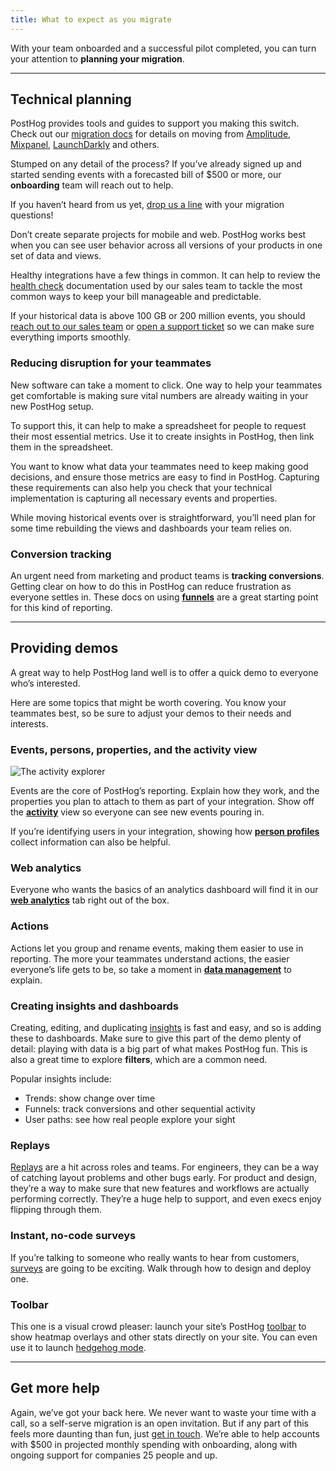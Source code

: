 ```yaml
---
title: What to expect as you migrate
---
```



With your team onboarded and a successful pilot completed, you can turn your attention to **planning your migration**.

***

## Technical planning

PostHog provides tools and guides to support you making this switch. Check out our [migration docs](/docs/migrate) for details on moving from [Amplitude](/docs/migrate/migrate-from-amplitude), [Mixpanel](/docs/migrate/mixpanel), [LaunchDarkly](/docs/migrate/launchdarkly) and others.

Stumped on any detail of the process? If you’ve already signed up and started sending events with a forecasted bill of $500 or more, our **onboarding** team will reach out to help. 

If you haven’t heard from us yet, [drop us a line](/talk-to-a-human) with your migration questions!

<CalloutBox icon="IconWarning" title="Avoid common setup pitfalls" type="caution">

Don’t create separate projects for mobile and web. PostHog works best when you can see user behavior across all versions of your products in one set of data and views.

Healthy integrations have a few things in common. It can help to review the [health check](/handbook/growth/sales/health-checks) documentation used by our sales team to tackle the most common ways to keep your bill manageable and predictable.

If your historical data is above 100 GB or 200 million events, you should [reach out to our sales team](/talk-to-a-human) or [open a support ticket](/docs/support-options) so we can make sure everything imports smoothly.

</CalloutBox>

### Reducing disruption for your teammates

New software can take a moment to click. One way to help your teammates get comfortable is making sure vital numbers are already waiting in your new PostHog setup.

To support this, it can help to make a spreadsheet for people to request their most essential metrics. Use it to create insights in PostHog, then link them in the spreadsheet.

You want to know what data your teammates need to keep making good decisions, and ensure those metrics are easy to find in PostHog. Capturing these requirements can also help you check that your technical implementation is capturing all necessary events and properties.

While moving historical events over is straightforward, you’ll need plan for some time rebuilding the views and dashboards your team relies on.

### Conversion tracking

An urgent need from marketing and product teams is **tracking conversions**. Getting clear on how to do this in PostHog can reduce frustration as everyone settles in. These docs on using **[funnels](/docs/product-analytics/funnels)** are a great starting point for this kind of reporting.

***

## Providing demos

A great way to help PostHog land well is to offer a quick demo to everyone who’s interested.

Here are some topics that might be worth covering. You know your teammates best, so be sure to adjust your demos to their needs and interests.

### Events, persons, properties, and the activity view

![The activity explorer](https://res.cloudinary.com/dmukukwp6/image/upload/activity_2923c81b32.png)

Events are the core of PostHog’s reporting. Explain how they work, and the properties you plan to attach to them as part of your integration. Show off the **[activity](https://app.posthog.com/project/activity/explore)** view so everyone can see new events pouring in. 

If you’re identifying users in your integration, showing how **[person profiles](https://app.posthog.com/project/persons)** collect information can also be helpful.

### Web analytics

Everyone who wants the basics of an analytics dashboard will find it in our **[web analytics](https://app.posthog.com/project/web)** tab right out of the box.

### Actions

Actions let you group and rename events, making them easier to use in reporting. The more your teammates understand actions, the easier everyone’s life gets to be, so take a moment in **[data management](https://app.posthog.com/project/data-management/actions)** to explain.

### Creating insights and dashboards

Creating, editing, and duplicating [insights](/docs/product-analytics/insights) is fast and easy, and so is adding these to dashboards. Make sure to give this part of the demo plenty of detail: playing with data is a big part of what makes PostHog fun. This is also a great time to explore **filters**, which are a common need.

Popular insights include:

- Trends: show change over time  
- Funnels: track conversions and other sequential activity  
- User paths: see how real people explore your sight

### Replays

[Replays](https://app.posthog.com/project/replay/home) are a hit across roles and teams. For engineers, they can be a way of catching layout problems and other bugs early. For product and design, they’re a way to make sure that new features and workflows are actually performing correctly. They’re a huge help to support, and even execs enjoy flipping through them.

### Instant, no-code surveys

If you’re talking to someone who really wants to hear from customers, [surveys](https://app.posthog.com/project/surveys) are going to be exciting. Walk through how to design and deploy one.

### Toolbar

This one is a visual crowd pleaser: launch your site’s PostHog [toolbar](https://app.posthog.com/project/toolbar) to show heatmap overlays and other stats directly on your site. You can even use it to launch [hedgehog mode](/blog/aruba-hackathon#hedgehog-mode--toolbar--awesomeness).

***

## Get more help

Again, we’ve got your back here. We never want to waste your time with a call, so a self-serve migration is an open invitation. But if any part of this feels more daunting than fun, just [get in touch](/talk-to-a-human). We’re able to help accounts with $500 in projected monthly spending with onboarding, along with ongoing support for companies 25 people and up.